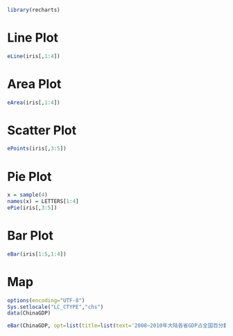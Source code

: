 ```r
library(recharts)
```

# Line Plot
```r
eLine(iris[,1:4])
```

# Area Plot
```r
eArea(iris[,1:4])
```

# Scatter Plot
```r
ePoints(iris[,3:5])
```

# Pie Plot
```r
x = sample(4)
names(x) = LETTERS[1:4]
ePie(iris[,3:5])
```

# Bar Plot
```r
eBar(iris[1:5,1:4])
```

# Map
```r
options(encoding="UTF-8")
Sys.setlocale("LC_CTYPE","chs")
data(ChinaGDP)

eBar(ChinaGDP, opt=list(title=list(text='2008~2010年大陆各省GDP占全国百分数')))
```
